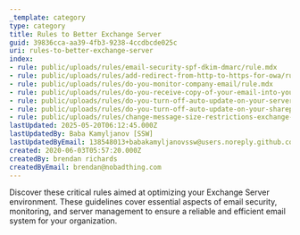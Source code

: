 ```yaml
---
_template: category
type: category
title: Rules to Better Exchange Server
guid: 39836cca-aa39-4fb3-9238-4ccdbcde025c
uri: rules-to-better-exchange-server
index:
- rule: public/uploads/rules/email-security-spf-dkim-dmarc/rule.mdx
- rule: public/uploads/rules/add-redirect-from-http-to-https-for-owa/rule.mdx
- rule: public/uploads/rules/do-you-monitor-company-email/rule.mdx
- rule: public/uploads/rules/do-you-receive-copy-of-your-email-into-your-inbox/rule.mdx
- rule: public/uploads/rules/do-you-turn-off-auto-update-on-your-servers/rule.mdx
- rule: public/uploads/rules/do-you-turn-off-auto-update-on-your-sharepoint-servers/rule.mdx
- rule: public/uploads/rules/change-message-size-restrictions-exchange-online/rule.mdx
lastUpdated: 2025-05-20T06:12:45.000Z
lastUpdatedBy: Baba Kamyljanov [SSW]
lastUpdatedByEmail: 138548013+babakamyljanovssw@users.noreply.github.com
created: 2020-06-03T05:57:20.000Z
createdBy: brendan richards
createdByEmail: brendan@nobadthing.com
---
```


Discover these critical rules aimed at optimizing your Exchange Server environment. These guidelines cover essential aspects of email security, monitoring, and server management to ensure a reliable and efficient email system for your organization.
